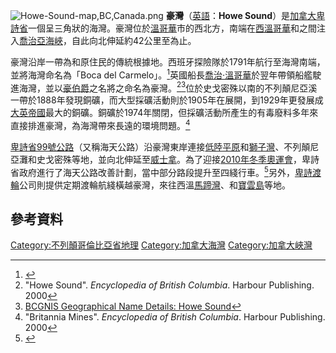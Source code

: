 [[File:Howe-Sound-map,BC,Canada.png|thumb]]
'''豪灣'''（[[英語|英語]]：'''Howe Sound'''）是[[加拿大|加拿大]][[卑詩省|卑詩省]]一個呈三角狀的海灣。豪灣位於[[溫哥華|溫哥華]]市的西北方，南端在[[西溫哥華|西溫哥華]]和{{le|陽光海岸 (不列顛哥倫比亞)|Sunshine Coast (British Columbia)|陽光海岸}}之間注入[[喬治亞海峽|喬治亞海峽]]，自此向北伸延約42公里至{{le|史戈密殊|Squamish, British Columbia}}為止。

豪灣沿岸一帶為{{le|史戈密殊族|Squamish people}}和{{le|史沙爾族|Shishalh}}原住民的傳統根據地。西班牙探險隊於1791年航行至海灣南端，並將海灣命名為「Boca del Carmelo」。<ref>{{cite book |last= Keller |first= Betty |coauthors= Leslie, Rosella |title= Bright Seas, Pioneer Spirits: A History of the Sunshine Coast |year= 2009 |publisher= TouchWood Editions |location= |isbn= 9781894898874 |page= 13}}</ref>英國船長[[喬治·溫哥華|喬治·溫哥華]]於翌年帶領船艦駛進海灣，並以[[第一代何奧伯爵理查德·何奧|豪伯爵]]之名將之命名為豪灣。<ref name="ebc">"Howe Sound". ''Encyclopedia of British Columbia''. Harbour Publishing. 2000</ref><ref>[http://archive.ilmb.gov.bc.ca/bcgn-bin/bcg10?name=14854 BCGNIS Geographical Name Details: Howe Sound]{{dead link|date=2018年4月 |bot=InternetArchiveBot |fix-attempted=yes }}</ref>位於史戈密殊以南的不列顛尼亞溪一帶於1888年發現銅礦，而大型採礦活動則於1905年在{{le|不列顛尼亞灘|Britannia Beach}}展開，到1929年更發展成[[大英帝國|大英帝國]]最大的銅礦。銅礦於1974年關閉，但採礦活動所產生的有毒廢料多年來直接排進豪灣，為海灣帶來長遠的環境問題。<ref>"Britannia Mines". ''Encyclopedia of British Columbia''. Harbour Publishing. 2000</ref>

[[卑詩省99號公路|卑詩省99號公路]]（又稱海天公路）沿豪灣東岸連接[[低陸平原|低陸平原]]和[[獅子灣|獅子灣]]、不列顛尼亞灘和史戈密殊等地，並向北伸延至[[威士拿|威士拿]]。為了迎接[[2010年冬季奧運會|2010年冬季奧運會]]，卑詩省政府進行了海天公路改善計劃，當中部分路段提升至四綫行車。<ref>{{Cite web |url=http://www.seatoskyimprovements.ca/project_overview.htm |title=Sea to Sky Project overview - Ministry of Transportation |access-date=2010-11-07 |archive-url=https://web.archive.org/web/20070218232632/http://www.seatoskyimprovements.ca/project_overview.htm |archive-date=2007-02-18 |dead-url=yes }}</ref>另外，[[卑詩渡輪|卑詩渡輪]]公司則提供定期渡輪航綫橫越豪灣，來往西溫[[馬蹄灣|馬蹄灣]]、{{le|朗代爾 (不列顛哥倫比亞)|Langdale, British Columbia|朗代爾}}和[[寶雲島|寶雲島]]等地。

==參考資料==
{{reflist}}

{{coord|49|33|N|123|16|W|display=title}}
{{Authority control}}
{{DEFAULTSORT:Howe}}
[[Category:不列顛哥倫比亞省地理|Category:不列顛哥倫比亞省地理]]
[[Category:加拿大海灣|Category:加拿大海灣]]
[[Category:加拿大峽灣|Category:加拿大峽灣]]